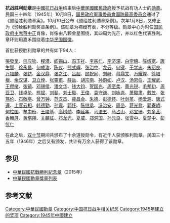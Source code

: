 {{Infobox Military Award
|name=抗战胜利勋章
|image=[[File:China_War_Memorial_front.jpg|100px]][[File:China_War_Memorial_Medal_back.jpg|106px]]
|caption=
|awarded_by={{ROC}}
|eligibility=中华民国官民对于抗战胜利著有勋劳者、友邦人员之有贡献于抗战工作者
|for=抗战军事胜利结束
|status=
|description=
|clasps=
|established=1945年10月10日
|first_award= 1945年10月10日
|last_award=
|total=一万余枚
|posthumous=
|individual=
|higher=
|same=
|lower=
|image2=[[File:Order_of_Victory_of_Resistance_against_Aggression_ribbon.png|File:Order of Victory of Resistance against Aggression ribbon.png]]
|caption2=抗战胜利勋章之勋略
}}
'''抗战胜利勋章'''是[[中國抗日战争|中國抗日战争]]结束后[[中華民國國民政府|中華民國國民政府]]授予抗战有功人士的[[勋章|勋章]]。民国三十四年（1945年）10月8日，[[国民政府軍事委員會|国民政府軍事委員會]][[国防最高委员会|国防最高委员会]]通过了《颁给胜利勋章案》。10月10日公布《颁给胜利勋章条例》。次年1月8日，又修正为《颁给胜利勋奖章条例》。该勋章为襟绶有表，不分等级。勋章中心为时任[[国民政府主席|国民政府主席]][[蒋中正|蒋中正]]肖像，肖像由八颗金星围绕，其四周为光芒，并以红色代表胜利。章环则用嘉禾围绕着[[中华民国国徽|中华民国国徽]]。{{r|mnd}}{{r|meng}}

首批获授胜利勋章的共有如下94人：{{r|meng}}

[[張發奎|張發奎]]、[[何应钦|何应钦]]、[[程潜|程潜]]、[[阎锡山|阎锡山]]、[[冯玉祥|冯玉祥]]、[[李宗仁|李宗仁]]、[[李济深|李济深]]、[[白崇禧|白崇禧]]、[[陈绍宽|陈绍宽]]、[[唐生智|唐生智]]、[[徐永昌|徐永昌]]、[[何成浚|何成浚]]、[[陈仪|陈仪]]、[[熊式辉|熊式辉]]、[[张治中|张治中]]、[[龙云|龙云]]、[[何键|何键]]、[[于学忠|于学忠]]、[[朱绍良|朱绍良]]、[[万福麟|万福麟]]、[[张钫|张钫]]、[[金汉鼎_(1891年)|金汉鼎]]、[[张之江|张之江]]、[[吕超|吕超]]、[[顾祝同|顾祝同]]、[[刘峙|刘峙]]、[[蒋鼎文|蒋鼎文]]、[[万耀煌|万耀煌]]、[[徐培根|徐培根]]、[[余汉谋|余汉谋]]、[[卫立煌|卫立煌]]、[[张靈甫|张靈甫]]、[[薛岳|薛岳]]、[[胡宗南|胡宗南]]、[[孙蔚如|孙蔚如]]、[[卢汉|卢汉]]、[[汤恩伯|汤恩伯]]、[[王耀武|王耀武]]、[[王缵绪|王缵绪]]、[[张镇|张镇]]、[[邓锡侯|邓锡侯]]、[[潘文华|潘文华]]、[[钱大钧|钱大钧]]、[[贺国光|贺国光]]、[[周至柔|周至柔]]、[[黄光锐|黄光锐]]、[[毛邦初|毛邦初]]、[[周亚卫|周亚卫]]、[[钱卓伦|钱卓伦]]、[[熊斌|熊斌]]、[[刘斐|刘斐]]、[[刘士毅|刘士毅]]、[[王俊|王俊]]、[[袁守谦|袁守谦]]、[[刘咏尧|刘咏尧]]、[[萧毅肃|萧毅肃]]、[[戴笠|戴笠]]、[[张笃伦|张笃伦]]、[[石敬亭|石敬亭]]、[[曾万钟|曾万钟]]、[[范汉杰|范汉杰]]、[[裴昌会|裴昌会]]、[[朱德|朱德]]、[[彭德怀|彭德怀]]、[[叶剑英|叶剑英]]、[[杨爱源|杨爱源]]、[[唐式遵|唐式遵]]、[[上官云相|上官云相]]、[[韩德勤|韩德勤]]、[[孙震|孙震]]、[[郭忏|郭忏]]、[[陈继承|陈继承]]、[[冯治安|冯治安]]、[[周嵒|周嵒]]、[[蒋光鼐|蒋光鼐]]、[[郭寄峤|郭寄峤]]、[[何柱國_(軍事將領)|何柱国]]、[[牟中珩|牟中珩]]、[[王陵基|王陵基]]、[[高树勋_(1897年)|高树勋]]、[[李延年_(1904年)|李延年]]、[[马法五|马法五]]、[[马占山|马占山]]、[[邓宝珊|邓宝珊]]、[[刘多荃|刘多荃]]、[[香翰屏|香翰屏]]、[[黄琪翔|黄琪翔]]、[[关麟征|关麟征]]、[[邓龙光|邓龙光]]、[[夏威|夏威]]、[[郑洞国|郑洞国]]、[[孙元良|孙元良]]、[[张雪中|张雪中]]、[[夏楚中|夏楚中]]、[[彭位仁|彭位仁]]

在此之后，[[双十节|双十节]]期间共颁布了十余道授勋令，有近千人获颁胜利勋章。民国三十五年（1946年）之后又有颁发，共计有万余人获得了该勋章。{{r|meng}}

== 参见 ==
* [[中華民國抗戰勝利紀念章|中華民國抗戰勝利紀念章]]（2015年）
* [[中華民國勳章獎章列表|中華民國勳章獎章列表]]

== 参考文献 ==
{{Wikisource|頒給勝利勳獎章條例}}
{{reflist|refs=
<ref name=meng>{{cite book|title=《徽章的故事》|author=孟中洋|publisher=山东画报出版社|year=2007}}</ref>
<ref name=mnd>{{cite web|url=https://www.mnd.gov.tw/Publish.aspx?cnid=474&p=639|title=依據頒給勝利勳獎章條例規定之勳章-抗戰勝利勳章|publisher=國防部|access-date=2016-01-06|archive-url=https://web.archive.org/web/20160304203212/https://www.mnd.gov.tw/Publish.aspx?cnid=474&p=639|archive-date=2016-03-04|dead-url=yes}}</ref>
}}

{{中華民國勳章}}

[[Category:中華民國勳章|Category:中華民國勳章]]
[[Category:中国抗日战争相关纪念|Category:中国抗日战争相关纪念]]
[[Category:1945年建立的奖项|Category:1945年建立的奖项]]
[[Category:1945年中國建立|Category:1945年中國建立]]